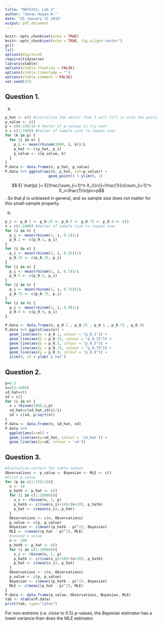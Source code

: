 ```yaml
---
title: "MATH153, Lab 1"
author: "Senan Hogan-H."
date: "25 January 25 2018"
output: pdf_document
---
```


```r
knitr::opts_chunk$set(echo = TRUE)
knitr::opts_chunk$set(echo = TRUE, fig.align="center")
gc()
ls()
options(digits=4)
require(tidyverse)
library(xtable)
options(xtable.floating = FALSE)
options(xtable.timestamp = "")
options(xtable.comment = FALSE)
set.seed(47)
```

## Question 1.

a.

```r
p_hat <- c() #initialize the vector that I will fill in with the partial sums
p_value <- c()
p = c(0:10)/10 # Vector of p values to try over
n = c(1:1000) #Vector of sample size to repeat over
for (k in p) {
  for (i in n) {
    p_i <- mean(rbinom(1000, i, k))/i
    p_hat <- c(p_hat, p_i)
    p_value <- c(p_value, k)
  }
}
P.data <- data.frame(n, p_hat, p_value)
P.data %>% ggplot(aes(n, p_hat, col=p_value)) +
                    geom_point() + ylim(0, 1)
```
$$ E[ \hat{p} ]= E[\frac{\sum_{i=1}^n X_i}{n}]=\frac{1}{n}\sum_{i=1}^n X_i=\frac{1}{n}pn=p$$.
So that $\hat{p}$ is unbiased in general, and so sample size does not matter for this small-sample property.

b. 
```r
p_i <- p_0.1 <- p_0.25 <- p_0.5 <- p_0.75 <- p_0.9 <- c() 
n = c(1:1000) #Vector of sample size to repeat over
for (i in n) {
  p_i <- mean(rbinom(1, i, 0.1))/i
  p_0.1 <- c(p_0.1, p_i)
}
for (i in n) {
  p_i <- mean(rbinom(1, i, 0.25))/i
  p_0.25 <- c(p_0.25, p_i)
}
for (i in n) {
  p_i <- mean(rbinom(1, i, 0.5))/i
  p_0.5 <- c(p_0.5, p_i)
}
for (i in n) {
  p_i <- mean(rbinom(1, i, 0.75))/i
  p_0.75 <- c(p_0.75, p_i)
}
for (i in n) {
  p_i <- mean(rbinom(1, i, 0.9))/i
  p_0.9 <- c(p_0.9, p_i)
}

P.data <- data.frame(n, p_0.1 , p_0.25 , p_0.5 , p_0.75 , p_0.9)
P.data %>% ggplot(aes(n)) +
  geom_line(aes(y = p_0.1, colour = "p_0.1")) +
  geom_line(aes(y = p_0.25, colour = "p_0.25")) +
  geom_line(aes(y = p_0.5, colour = "p_0.5")) +
  geom_line(aes(y = p_0.75, colour = "p_0.75")) +
  geom_line(aes(y = p_0.9, colour = "p_0.9")) +
  ylim(0, 1) + ylab('p_hat')
```


## Question 2.
```r
p=0.5
n=c(1:1000)
sd_hat=c()
sd = c()
for (i in n) {
  x = rbinom(1000,i,p)
  sd_hat=c(sd_hat,sd(x)/i)
  sd = c(sd, p/sqrt(n))
}
P.data <- data.frame(n, sd_hat, sd)
P.data %>% 
  ggplot(aes(x=n)) +  
  geom_line(aes(y=sd_hat, colour = 'sd_hat')) + 
  geom_line(aes(y=sd, colour = 'sd'))
```

## Question 3.
```r
#Initialise vectors for table output
Observations <- p_value <- Bayesian <- MLE <- c()
#First p-value
for (p in c(1:10)/10){
  n <- 10
  p_hatb <- p_hat <- c()
  for (i in c(1:10000)){
    x_i <- rbinom(n, 1, p)
    p_hatb <- c((sum(x_i)+10)/(n+20), p_hatb) 
    p_hat <- c(mean(x_i), p_hat)
  }
  Observations <- c(n, Observations)
  p_value <- c(p, p_value)
  Bayesian <- c(mean((p_hatb - p)^2), Bayesian)
  MLE <- c(mean((p_hat - p)^2), MLE)
  #second n value
  n <- 100
  p_hatb <- p_hat <- c()
  for (i in c(1:10000)){
    x_i <- rbinom(n, 1, p)
    p_hatb <- c((sum(x_i)+10)/(n+20), p_hatb) 
    p_hat <- c(mean(x_i), p_hat)
  }
  Observations <- c(n, Observations)
  p_value <- c(p, p_value)
  Bayesian <- c(mean((p_hatb - p)^2), Bayesian)
  MLE <- c(mean((p_hat - p)^2), MLE)
}
P.data <- data.frame(p_value, Observations, Bayesian, MLE)
tab <- xtable(P.data)
print(tab, type="latex")
```

For non-extreme (i.e. close to 0.5) p-values, the Bayesian estimator has a lower variance than does the MLE estimator.
